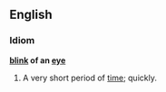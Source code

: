 ==English==

===Idiom===
'''[[blink]] of an [[eye]]'''

# {{idiomatic}} A very short period of [[time]]; quickly.